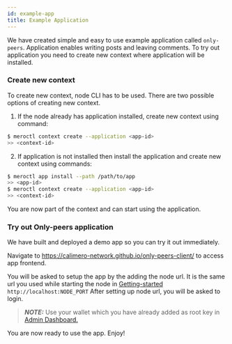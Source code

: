 ```yaml
---
id: example-app
title: Example Application
---
```


We have created simple and easy to use example application called `only-peers`.
Application enables writing posts and leaving comments. To try out application
you need to create new context where application will be installed.

### Create new context

To create new context, node CLI has to be used.
There are two possible options of creating new context.

1. If the node already has application installed, create new context using command:

```bash title="Terminal"
$ meroctl context create --application <app-id>
>> <context-id>
```

2. If application is not installed then install the application and create new context using commands:

```bash title="Terminal"
$ meroctl app install --path /path/to/app
>> <app-id>
$ meroctl context create --application <app-id>
>> <context-id>
```

You are now part of the context and can start using the application.

<!-- If you want others to join your context, follow instruction in [Invite To Context](./04-invite-to-context.mdx). -->

### Try out Only-peers application

We have built and deployed a demo app so you can try it out immediately.

Navigate to https://calimero-network.github.io/only-peers-client/ to access app
frontend.

You will be asked to setup the app by the adding the node url. It is the same
url you used while starting the node in [Getting-started](./01-setup.mdx)
`http://localhost:NODE_PORT` After setting up node url, you will be asked to
login.

> **_NOTE:_** Use your wallet which you have already added as root key in
> [Admin Dashboard. ](./02-admin-dashboard.mdx)

You are now ready to use the app. Enjoy!
